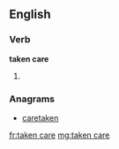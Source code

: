 ==English==

===Verb===
'''taken care'''

# {{past participle of|take care}}

===Anagrams===
* [[caretaken#English|caretaken]]

[[fr:taken care]]
[[mg:taken care]]